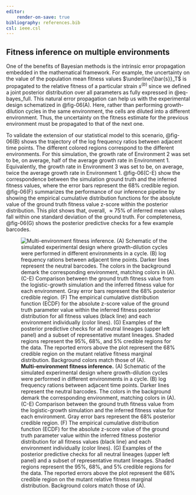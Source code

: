 ```yaml
---
editor:
    render-on-save: true
bibliography: references.bib
csl: ieee.csl
---
```


## Fitness inference on multiple environments{#sec-multienv}

One of the benefits of Bayesian methods is the intrinsic error propagation
embedded in the mathematical framework. For example, the uncertainty on the
value of the population mean fitness values $\underline{\bar{s}}_T$ is
propagated to the relative fitness of a particular strain $s^{(b)}$ since we
defined a joint posterior distribution over all parameters as fully expressed in
@eq-bayes_full. This natural error propagation can help us with the experimental
design schematized in @fig-06(A). Here, rather than performing growth-dilution
cycles in the same environment, the cells are diluted into a different 
environment. Thus, the uncertainty on the fitness estimate for the previous
environment must be propagated to that of the next one.

To validate the extension of our statistical model to this scenario, @fig-06(B)
shows the trajectory of the log frequency ratios between adjacent time points.
The different colored regions correspond to the different environments. For this
simulation, the growth rate of Environment 2 was set to be, on average, half of
the average growth rate in Environment 1. Equivalently, the growth rate in
Environment 3 was set to be, on average, twice the average growth rate in
Environment 1. @fig-06(C-E) show the correspondence between the simulation
ground truth and the inferred fitness values, where the error bars represent the
68\% credible region. @fig-06(F) summarizes the performance of our inference
pipeline by showing the empirical cumulative distribution functions for the
absolute value of the ground truth fitness value z-score within the posterior
distribution. This plot shows that, overall, $\approx 75\%$ of inferred mean
values fall within one standard deviation of the ground truth. For completeness,
@fig-06(G) shows the posterior predictive checks for a few example barcodes.

![**Multi-environment fitness inference.** (A) Schematic of the simulated
experimental design where growth-dilution cycles were performed in different
environments in a cycle. (B) log frequency rations between adjacent time points.
Darker lines represent the neutral barcodes. The colors in the background demark
the corresponding environment, matching colors in (A). (C-E) Comparison between
the ground truth fitness value from the logistic-growth simulation and the
inferred fitness value for each environment. Gray error bars represent the 68\%
posterior credible region. (F) The empirical cumulative distribution function
(ECDF) for the absolute z-score value of the ground truth parameter value within
the inferred fitness posterior distribution for all fitness values (black line)
and each environment individually (color lines). (G) Examples of the posterior
predictive checks for all neutral lineages (upper left panel) and a subset of
representative mutant lineages. Shaded regions represent the 95\%, 68\%, and 5\%
credible regions for the data. The reported errors above the plot represent the
68\% credible region on the mutant relative fitness marginal distribution.
Background colors match those of (A).](./figs/fig06){#fig-06}
  
